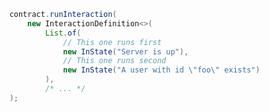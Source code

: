 ```java
    contract.runInteraction(
        new InteractionDefinition<>(
            List.of(
                // This one runs first
                new InState("Server is up"),
                // This one runs second
                new InState("A user with id \"foo\" exists")
            ),
            /* ... */
    );
```
